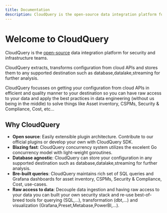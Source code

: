 ```yaml
---
title: Documentation
description: CloudQuery is the open-source data integration platform for security and infrastructure teams.
---
```



# Welcome to CloudQuery

<Features page="docs" detailed={false} />

CloudQuery is the [open-source](https://github.com/cloudquery/cloudquery) data integration platform for security and infrastructure teams.

CloudQuery extracts, transforms configuration from cloud APIs and stores them to any supported destination such as database,datalake,streaming for further analysis.

CloudQuery focusses on getting your configuration from cloud APIs in efficient and quality manner to your destination so you can have
raw access to your data and apply the best practices in data engineering (without us being in the middle) to solve things like Asset inventory, CSPMs, Security & Compliance, Cost, etc...


## Why CloudQuery
- **Open source**: Easily extensible plugin architecture. Contribute to our official plugins or develop your own with CloudQuery SDK.
- **Blazing fast**: CloudQuery concurrency system utilizes the excelent Go concurrency model with light-weight goroutines.
- **Database agnostic**: CloudQuery can store your configuration in any supported destination such as database,datalake,streaming for further analysis.
- **Bre-built queries**: CloudQuery maintains rich set of SQL queries and Grafana dashboards for asset inventory, CSPMs, Security & Compliance, Cost, use-cases.
- **Raw access to data**: Decouple data ingestion and having raw access to your data you can built your own security stack and re-use
best-of-breed tools for querying (SQL,...), transformation (dbt,...) and visualization (Grafana,Preset,Metabase,PowerBI,...).
